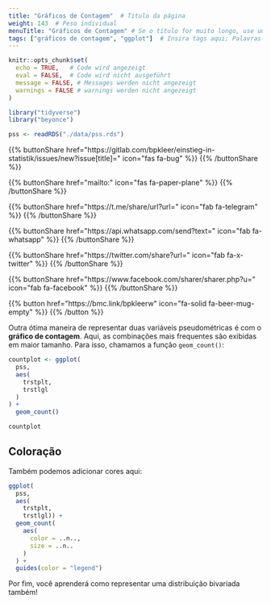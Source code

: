 ```yaml
---
title: "Gráficos de Contagem"  # Titulo da página
weight: 143  # Peso individual
menuTitle: "Gráficos de Contagem" # Se o título for muito longo, use um título curto aqui
tags: ["gráficos de contagem", "ggplot"]  # Insira tags aqui; Palavras-chave do que acontece na página
---
```

```r
knitr::opts_chunk$set(
  echo = TRUE,   # Code wird angezeigt
  eval = FALSE,  # Code wird nicht ausgeführt
  message = FALSE, # Messages werden nicht angezeigt
  warnings = FALSE # warnings werden nicht angezeigt
)

library("tidyverse")
library("beyonce")

pss <- readRDS("./data/pss.rds")
```

{{% buttonShare href=\"https\:\/\/gitlab.com\/bpkleer\/einstieg-in-statistik\/issues\/new?issue[title]=\" icon=\"fas fa-bug\" %}} {{% /buttonShare %}} 

{{% buttonShare href=\"mailto\:\" icon=\"fas fa-paper-plane\" %}} {{% /buttonShare %}}

{{% buttonShare href=\"https\:\/\/t.me\/share\/url?url=\" icon=\"fab fa-telegram\" %}} {{% /buttonShare %}}

{{% buttonShare href=\"https\:\/\/api.whatsapp.com\/send?text=\" icon=\"fab fa-whatsapp\" %}} {{% /buttonShare %}}

{{% buttonShare href=\"https\:\/\/twitter.com\/share?url=\" icon=\"fab fa-x-twitter\" %}} {{% /buttonShare %}}

{{% buttonShare href=\"https\:\/\/www.facebook.com\/sharer\/sharer.php?u=\" icon=\"fab fa-facebook\" %}} {{% /buttonShare %}}

{{% button href=\"https\:\/\/bmc.link\/bpkleerw\" icon=\"fa-solid fa-beer-mug-empty\" %}} {{% /button %}}

Outra ótima maneira de representar duas variáveis pseudométricas é com o **gráfico de contagem**. Aqui, as combinações mais frequentes são exibidas em maior tamanho. Para isso, chamamos a função `geom_count()`:

```r
countplot <- ggplot( 
  pss, 
  aes(
    trstplt, 
    trstlgl
  )
) + 
  geom_count()

countplot
```

## Coloração
Também podemos adicionar cores aqui:
```r
ggplot(
  pss, 
  aes(
    trstplt, 
    trstlgl)) + 
  geom_count(
    aes(
      color = ..n.., 
      size = ..n..
    )
  ) +  
  guides(color = "legend")  
```

Por fim, você aprenderá como representar uma distribuição bivariada também!
